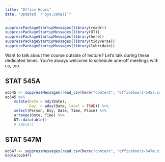```yaml
---
title: "Office Hours"
date: "Updated `r Sys.Date()`"
---
```


```r
suppressPackageStartupMessages(library(readr))
suppressPackageStartupMessages(library(DT))
suppressPackageStartupMessages(library(here))
suppressPackageStartupMessages(library(tidyverse))
suppressPackageStartupMessages(library(lubridate))

```

Want to talk about the course outside of lecture? Let's talk during these dedicated times. You're always welcome to schedule one-off meetings with us, too.

## STAT 545A

```r
oo545 <- suppressMessages(read_csv(here("content", "officehours-545a.csv")))
oo545 %>% 
	mutate(Date = mdy(Date),
		   Day  = wday(Date, label = TRUE)) %>% 
	select(Person, Day, Date, Time, Place) %>% 
	arrange(Date, Time) %>% 
	DT::datatable()
	# kable()
```

## STAT 547M

```r
oo547 <- suppressMessages(read_csv(here("content", "officehours-547m.csv")))
kable(oo547)
```